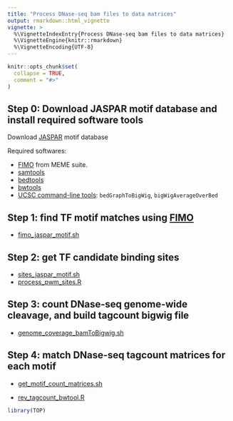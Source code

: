 ```yaml
---
title: "Process DNase-seq bam files to data matrices"
output: rmarkdown::html_vignette
vignette: >
  %\VignetteIndexEntry{Process DNase-seq bam files to data matrices}
  %\VignetteEngine{knitr::rmarkdown}
  %\VignetteEncoding{UTF-8}
---
```


```r
knitr::opts_chunk$set(
  collapse = TRUE,
  comment = "#>"
)
```

## Step 0: Download JASPAR motif database and install required software tools

Download [JASPAR](http://jaspar.genereg.net) motif database

Required softwares:

- [FIMO](http://meme-suite.org/doc/fimo.html?man_type=web) from MEME suite.
- [samtools](http://www.htslib.org)
- [bedtools](http://bedtools.readthedocs.io/en/latest/)
- [bwtools](https://github.com/CRG-Barcelona/bwtool/wiki)
- [UCSC command-line tools](http://hgdownload.cse.ucsc.edu/admin/exe/): `bedGraphToBigWig`, `bigWigAverageOverBed` 

## Step 1: find TF motif matches using [FIMO](http://meme-suite.org/doc/fimo.html?man_type=web)

* [fimo_jaspar_motif.sh](../script/sites_jaspar_motif.sh)

## Step 2: get TF candidate binding sites

* [sites_jaspar_motif.sh](../script/sites_jaspar_motif.sh)
* [process_pwm_sites.R](../script/process_pwm_sites.R)

## Step 3: count DNase-seq genome-wide cleavage, and build tagcount bigwig file

* [genome_coverage_bamToBigwig.sh](../script/genome_coverage_bamToBigwig.sh)

## Step 4: match DNase-seq tagcount matrices for each motif

* [get_motif_count_matrices.sh](../script/get_motif_count_matrices.sh)

* [rev_tagcount_bwtool.R](../script/rev_tagcount_bwtool.R)


```r
library(TOP)
```
